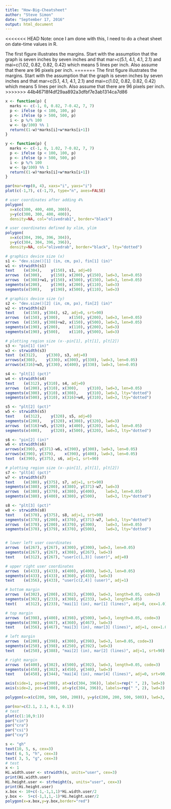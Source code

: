 ```yaml
---
title: "How-Big-Cheatsheet"
author: "Steve Simon"
date: "September 17, 2016"
output: html_document
---
```


<<<<<<< HEAD
Note: once I am done with this, I need to do a cheat sheet on date-time values in R.

The first figure illustrates the margins. Start with the assumption that the graph is seven inches by seven inches and that mar=c(5.1, 4.1, 4.1, 2.1) and mai=c(1.02, 0.82, 0.82, 0.42)
which means 5 lines per inch. Also assume that there are 96 pixels per inch.
=======
The first figure illustrates the margins. Start with the assumption that the graph is seven inches by seven inches and that mar=c(5.1, 4.1, 4.1, 2.1) and mai=c(1.02, 0.82, 0.82, 0.42) which means 5 lines per inch. Also assume that there are 96 pixels per inch.
>>>>>>> 44b46718f4df29aa892a3dfbf7e3ab1314ca7d86

```r
x <- function(p) {
  marks <- c(-1, 0, 0.82, 7-0.42, 7, 7)
  p <- ifelse (p < 100, 100, p)
  p <- ifelse (p > 500, 500, p)
  i <- p %/% 100
  w <- (p/100) %% 1
  return((1-w)*marks[i]+w*marks[i+1])
}

y <- function(p) {
  marks <- c(-1, 0, 1.02, 7-0.82, 7, 7)
  p <- ifelse (p < 100, 100, p)
  p <- ifelse (p > 500, 500, p)
  i <- p %/% 100
  w <- (p/100) %% 1
  return((1-w)*marks[i]+w*marks[i+1])
}

par(mar=rep(0, 4), xaxs="i", yaxs="i")
plot(c(-1,7), c(-1,7), type="n", axes=FALSE)

# user coordinates after adding 4%
polygon(
  x=x(c(300, 400, 400, 300)),
  y=y(c(300, 300, 400, 400)),
  density=NA, col="olivedrab1", border="black")

# user coordinates defined by xlim, ylim
polygon(
  x=x(c(304, 396, 396, 304)),
  y=y(c(304, 304, 396, 396)),
  density=NA, col="olivedrab", border="black", lty="dotted")

# graphics device size (x)
s1 <- "dev.size()[1] (in, cm, px), fin[1] (in)"
w1 <- strwidth(s1)
text    (x(304),    y(150), s1, adj=0)
arrows  (x(300),    y(150), x(200), y(150), lwd=3, len=0.05)
arrows  (x(308)+w1, y(150), x(500), y(150), lwd=3, len=0.05)
segments(x(200),    y(190), x(200), y(110), lwd=3)
segments(x(500),    y(190), x(500), y(110), lwd=3)

# graphics device size (y)
s2 <- "dev.size()[2] (in, cm, px), fin[2] (in)"
w2 <- strwidth(s2)
text    (x(150), y(304), s2, adj=0, srt=90)
arrows  (x(150), y(300),    x(150), y(200), lwd=3, len=0.05)
arrows  (x(150), y(308)+w2, x(150), y(500), lwd=3, len=0.05)
segments(x(190), y(200),    x(110), y(200), lwd=3)
segments(x(190), y(500),    x(110), y(500), lwd=3)

# plotting region size (x--pin[1], plt[1], plt[2])
s3 <- "pin[1] (in)"
w3 <- strwidth(s3)
text  (x(312),    y(330), s3, adj=0)
arrows(x(308),    y(330), x(300), y(330), lwd=3, len=0.05)
arrows(x(316)+w3, y(330), x(400), y(330), lwd=3, len=0.05)

s4 <- "plt[1] (pct)"
w4 <- strwidth(s4)
text    (x(312), y(310), s4, adj=0)
arrows  (x(200), y(310), x(300),    y(310), lwd=3, len=0.05)
segments(x(300), y(310), x(308),    y(310), lwd=3, lty="dotted")
segments(x(500), y(310), x(316)+w4, y(310), lwd=3, lty="dotted")

s5 <- "plt[2] (pct)"
w5 <- strwidth(s5)
text    (x(312),    y(320), s5, adj=0)
segments(x(200),    y(320), x(308), y(320), lwd=3)
arrows  (x(316)+w5, y(320), x(400), y(320), lwd=3, len=0.05)
segments(x(400),    y(320), x(500), y(320), lwd=3, lty="dotted")

s6 <- "pin[2] (in)"
w6 <- strwidth(s6)
arrows(x(390), y(371)-w6, x(390), y(300), lwd=3, len=0.05)
arrows(x(390), y(379),    x(390), y(400), lwd=3, len=0.05)
text  (x(390), y(375), s6, adj=1, srt=90)

# plotting region size (x--pin[1], plt[1], plt[2])
s7 <- "plt[4] (pct)"
w7 <- strwidth(s7)
text    (x(380), y(375), s7, adj=1, srt=90)
segments(x(380), y(200), x(380), y(371)-w7, lwd=3)
arrows  (x(380), y(379), x(380), y(400),    lwd=3, len=0.05)
segments(x(380), y(400), x(380), y(500),    lwd=3, lty="dotted")

s8 <- "plt[3] (pct)"
w8 <- strwidth(s8)
text    (x(370), y(375), s8, adj=1, srt=90)
segments(x(370), y(200), x(370), y(371)-w7, lwd=3, lty="dotted")
arrows  (x(370), y(200), x(370), y(300),    lwd=3, len=0.05)
segments(x(370), y(379), x(370), y(500),    lwd=3, lty="dotted")


# lower left user coordinates
arrows  (x(267), y(267), x(300), y(300), lwd=3, len=0.05)
segments(x(267), y(267), x(308), y(267), lwd=3)
text    (x(312), y(267), "user[c(1,3)] (user)", adj=0)

# upper right user coordinates
arrows  (x(433), y(433), x(400), y(400), lwd=3, len=0.05)
segments(x(433), y(433), x(360), y(433), lwd=3)
text    (x(356), y(433), "user[c(2,4)] (user)", adj=1)

# bottom margin
arrows  (x(302), y(200), x(302), y(300), lwd=3, length=0.05, code=3)
segments(x(302), y(233), x(308), y(233), lwd=3, length=0.05)
text(    x(312), y(233), "mai[1] (in), mar[1] (lines)", adj=0, cex=1.0)

# top margin
arrows  (x(398), y(400), x(398), y(500), lwd=3, length=0.05, code=3)
segments(x(398), y(467), x(360), y(467), lwd=3)
text    (x(356), y(467), "mai[3] (in), nmar[3] (lines)", adj=1, cex=1.0)

# left margin
arrows  (x(200), y(398), x(300), y(398), lwd=3, len=0.05, code=3)
segments(x(250), y(398), x(250), y(392), lwd=3)
text    (x(250), y(388), "mai[2] (in), mar[2] (lines)", adj=1, srt=90)

# right margin
arrows  (x(400), y(302), x(500), y(302), lwd=3, length=0.05, code=3)
segments(x(450), y(302), x(450), y(340), lwd=3)
text    (x(450), y(344), "mai[4] (in), nmar[4] (lines)", adj=0, srt=90, cex=1.0)

axis(side=1, pos=y(300), at=x(c(304, 396)), labels=rep(" ", 2), lwd=3) 
axis(side=2, pos=x(300), at=y(c(304, 396)), labels=rep(" ", 2), lwd=3) 

polygon(x=x(c(200, 500, 500, 200)), y=y(c(200, 200, 500, 500)), lwd=3, lty="dashed")
```

```r
par(mar=c(2.1, 2.1, 0.1, 0.1))
# test
plot(c(1:10,9:1))
par("cin")
par("cra")
par("csi")
par("cxy")

s <- "gh"
text(10, 5, s, cex=3)
text( 6, 5, "h", cex=3)
text( 3, 5, "g", cex=3)
# test
x <- 1
Hi.width.user <- strwidth(s, units="user", cex=3)
print(Hi.width.user)
Hi.height.user <- strheight(s, units="user", cex=3)
print(Hi.height.user)
x.box <- 10+c(-1,-1,1,1)*Hi.width.user/2
y.box <-  5+c(-1,1,1,-1)*Hi.height.user/2
polygon(x=x.box,y=y.box,border="red")
```

